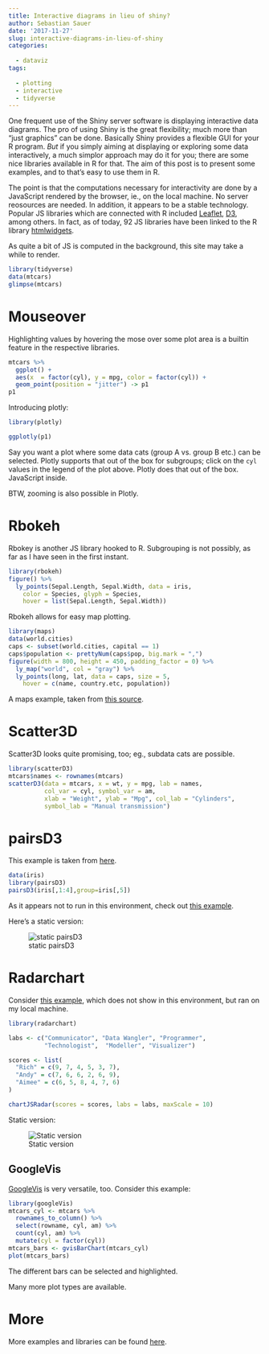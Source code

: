 ```yaml
---
title: Interactive diagrams in lieu of shiny?
author: Sebastian Sauer
date: '2017-11-27'
slug: interactive-diagrams-in-lieu-of-shiny
categories:
  
  - dataviz
tags:
  
  - plotting
  - interactive
  - tidyverse
---
```


One frequent use of the Shiny server software is displaying interactive data diagrams. The pro of using
Shiny is the great flexibility; much more than "just graphics" can be done. Basically Shiny provides a flexible
GUI for your R program. *But* if you simply aiming at displaying or exploring some data interactively, a much
simplor approach may do it for you; there are some nice libraries available in R for that. The aim of this post is to present some examples, and to that's easy to use them in R.

The point is that the computations necessary for interactivity are done by a JavaScript rendered by the browser, ie., on the local machine. 
No server reosources are needed. In addition, it appears to be a stable technology. Popular JS libraries which are connected with R included [Leaflet](http://leafletjs.com/), [D3](https://d3js.org/), among others. In fact, as of today, 92 JS libraries have been linked to the R library [htmlwidgets](http://gallery.htmlwidgets.org/).


As quite a bit of JS is computed in the background, this site may take a while to render.




```r
library(tidyverse)
data(mtcars)
glimpse(mtcars)
```


# Mouseover

Highlighting values by hovering the mose over some plot area is a builtin feature in the respective libraries.

```r
mtcars %>% 
  ggplot() +
  aes(x  = factor(cyl), y = mpg, color = factor(cyl)) +
  geom_point(position = "jitter") -> p1
p1
```

Introducing plotly:

```r
library(plotly)

ggplotly(p1)

```





Say you want a plot where some data cats (group A vs. group B etc.) can be selected. Plotly supports that out of the box for subgroups; click on the `cyl` values in the legend of the plot above. Plotly does that out of the box. JavaScript inside.

BTW, zooming is also possible in Plotly.




# Rbokeh

Rbokey is another JS library hooked to R. Subgrouping is not possibly, as far as I have seen in the first instant.

```r
library(rbokeh)
figure() %>%
  ly_points(Sepal.Length, Sepal.Width, data = iris,
    color = Species, glyph = Species,
    hover = list(Sepal.Length, Sepal.Width))
```

Rbokeh allows for easy map plotting.




```r
library(maps)
data(world.cities)
caps <- subset(world.cities, capital == 1)
caps$population <- prettyNum(caps$pop, big.mark = ",")
figure(width = 800, height = 450, padding_factor = 0) %>%
  ly_map("world", col = "gray") %>%
  ly_points(long, lat, data = caps, size = 5,
    hover = c(name, country.etc, population))
```

A maps example, taken from [this source](https://hafen.github.io/rbokeh/#preview).

# Scatter3D

Scatter3D looks quite promising, too; eg., subdata cats are possible.


```r
library(scatterD3)
mtcars$names <- rownames(mtcars)
scatterD3(data = mtcars, x = wt, y = mpg, lab = names,
          col_var = cyl, symbol_var = am,
          xlab = "Weight", ylab = "Mpg", col_lab = "Cylinders",
          symbol_lab = "Manual transmission")
```



# pairsD3

This example is taken from [here](https://github.com/garthtarr/pairsD3). 


```r
data(iris)
library(pairsD3)
pairsD3(iris[,1:4],group=iris[,5])
```

As it appears not to run in this environment, check out [this example](https://bl.ocks.org/mbostock/4063663).

Here's a static version:

![static pairsD3](https://bl.ocks.org/mbostock/3213173)

# Radarchart

Consider [this example](https://github.com/MangoTheCat/radarchart), which does not show in this environment, but ran on my local machine.

```r
library(radarchart)

labs <- c("Communicator", "Data Wangler", "Programmer",
          "Technologist",  "Modeller", "Visualizer")

scores <- list(
  "Rich" = c(9, 7, 4, 5, 3, 7),
  "Andy" = c(7, 6, 6, 2, 6, 9),
  "Aimee" = c(6, 5, 8, 4, 7, 6)
)

chartJSRadar(scores = scores, labs = labs, maxScale = 10)
```


Static version:

![Static version](https://github.com/MangoTheCat/radarchart/raw/master/inst/figs/readmePlot03.jpg)


## GoogleVis

[GoogleVis](https://cran.r-project.org/web/packages/googleVis/vignettes/googleVis_examples.html) is very versatile, too. Consider this example:

```r
library(googleVis)
mtcars_cyl <- mtcars %>% 
  rownames_to_column() %>% 
  select(rowname, cyl, am) %>% 
  count(cyl, am) %>% 
  mutate(cyl = factor(cyl))
mtcars_bars <- gvisBarChart(mtcars_cyl)
plot(mtcars_bars)
```

The different bars can be selected and highlighted. 

Many more plot types are available.

# More

More examples and libraries can be found [here](http://www.htmlwidgets.org/showcase_metricsgraphics.html).


